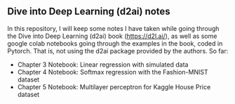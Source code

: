## Dive into Deep Learning (d2ai) notes

In this repository, I will keep some notes I have taken while going through the Dive into Deep Learning (d2ai) book (<https://d2l.ai/>), as well as some google colab notebooks going through the examples in the book, coded in Pytorch. That is, not using the d2ai package provided by the authors. So far:

-   Chapter 3 Notebook: Linear regression with simulated data
-   Chapter 4 Notebook: Softmax regression with the Fashion-MNIST dataset
-   Chapter 5 Notebook: Multilayer perceptron for Kaggle House Price dataset


